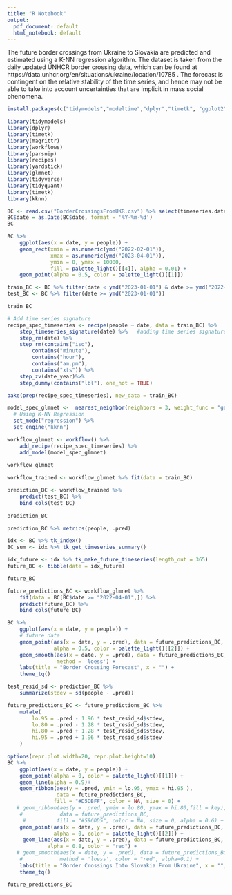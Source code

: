 ```yaml
---
title: "R Notebook"
output:
  pdf_document: default
  html_notebook: default
---
```

The future border crossings from Ukraine to Slovakia are predicted and estimated using a K-NN regression algorithm. The dataset is taken from the daily updated UNHCR border crossing data, which can be found at https://data.unhcr.org/en/situations/ukraine/location/10785 . The forecast is contingent on the relative stability of the time series, and hence may not be able to take into account uncertainties that are implicit in mass social phenomena. 

```r
install.packages(c("tidymodels","modeltime","dplyr","timetk", "ggplot2", "glmnet", "tidyquant", "magrittr", "kknn"))
```


```r
library(tidymodels)
library(dplyr)
library(timetk)
library(magrittr)
library(workflows)
library(parsnip)
library(recipes)
library(yardstick)
library(glmnet)
library(tidyverse)
library(tidyquant)
library(timetk)
library(kknn)
```


```r
BC <- read.csv("BorderCrossingsFromUKR.csv") %>% select(timeseries.data_date, timeseries.individuals) %>% set_names(c("date","people"))
BC$date = as.Date(BC$date, format = '%Y-%m-%d')
BC
```


```r
BC %>%
    ggplot(aes(x = date, y = people)) +
    geom_rect(xmin = as.numeric(ymd("2022-02-01")),
              xmax = as.numeric(ymd("2023-04-01")),
              ymin = 0, ymax = 10000,
              fill = palette_light()[[4]], alpha = 0.01) +
    geom_point(alpha = 0.5, color = palette_light()[[1]]) 
```


```r
train_BC <- BC %>% filter(date < ymd("2023-01-01") & date >= ymd("2022-04-01"))
test_BC <- BC %>% filter(date >= ymd("2023-01-01"))

train_BC
```


```r
# Add time series signature
recipe_spec_timeseries <- recipe(people ~ date, data = train_BC) %>%
    step_timeseries_signature(date) %>%   #adding time series signatures
    step_rm(date) %>%
    step_rm(contains("iso"), 
        contains("minute"), 
        contains("hour"),
        contains("am.pm"), 
        contains("xts")) %>%
    step_zv(date_year)%>%
    step_dummy(contains("lbl"), one_hot = TRUE) 
```


```r
bake(prep(recipe_spec_timeseries), new_data = train_BC)
```


```r
model_spec_glmnet <-  nearest_neighbor(neighbors = 3, weight_func = "gaussian") %>%
  # Using K-NN Regression
  set_mode("regression") %>%
  set_engine("kknn")
```


```r
workflow_glmnet <- workflow() %>%
    add_recipe(recipe_spec_timeseries) %>%
    add_model(model_spec_glmnet)
    
workflow_glmnet
```


```r
workflow_trained <- workflow_glmnet %>% fit(data = train_BC)
```


```r
prediction_BC <- workflow_trained %>% 
    predict(test_BC) %>%
    bind_cols(test_BC) 
    
prediction_BC
```


```r
prediction_BC %>% metrics(people, .pred)
```


```r
idx <- BC %>% tk_index()
BC_sum <- idx %>% tk_get_timeseries_summary()
```


```r
idx_future <- idx %>% tk_make_future_timeseries(length_out = 365)
future_BC <- tibble(date = idx_future) 

future_BC
```


```r
future_predictions_BC <- workflow_glmnet %>% 
    fit(data = BC[BC$date >= "2022-04-01",]) %>%
    predict(future_BC) %>%
    bind_cols(future_BC)
```

```r
BC %>%
    ggplot(aes(x = date, y = people)) +
    # future data
    geom_point(aes(x = date, y = .pred), data = future_predictions_BC,
               alpha = 0.5, color = palette_light()[[2]]) +
    geom_smooth(aes(x = date, y = .pred), data = future_predictions_BC,
                method = 'loess') + 
    labs(title = "Border Crossing Forecast", x = "") +
    theme_tq()
```


```r
test_resid_sd <- prediction_BC %>%
    summarize(stdev = sd(people - .pred))

future_predictions_BC <- future_predictions_BC %>%
    mutate(
        lo.95 = .pred - 1.96 * test_resid_sd$stdev,
        lo.80 = .pred - 1.28 * test_resid_sd$stdev,
        hi.80 = .pred + 1.28 * test_resid_sd$stdev,
        hi.95 = .pred + 1.96 * test_resid_sd$stdev
    )
```


```r
options(repr.plot.width=20, repr.plot.height=10)
BC %>%
    ggplot(aes(x = date, y = people)) +
    geom_point(alpha = 0, color = palette_light()[[1]]) +
    geom_line(alpha = 0.9)+
    geom_ribbon(aes(y = .pred, ymin = lo.95, ymax = hi.95 ), 
                data = future_predictions_BC, 
               fill = "#D5DBFF", color = NA, size = 0) +
   # geom_ribbon(aes(y = .pred, ymin = lo.80, ymax = hi.80,fill = key), 
    #            data = future_predictions_BC,
     #          fill = "#596DD5", color = NA, size = 0, alpha = 0.6) +
    geom_point(aes(x = date, y = .pred), data = future_predictions_BC,
               alpha = 0, color = palette_light()[[2]]) +
     geom_line(aes(x = date, y = .pred), data = future_predictions_BC,
             alpha = 0.8, color = "red") +
   # geom_smooth(aes(x = date, y = .pred), data = future_predictions_BC,
    #            method = 'loess', color = "red", alpha=0.1) + 
    labs(title = "Border Crossings Into Slovakia From Ukraine", x = "", caption='Shaded region indicates 95% CI.') +
    theme_tq()
```


```r
future_predictions_BC
```


